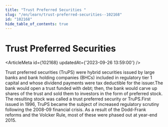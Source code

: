 ```yaml
---
title: "Trust Preferred Securities "
slug: "/en/learn/trust-preferred-securities--102168"
id: "102168"
hide_table_of_contents: true
---
```



# Trust Preferred Securities 

<ArticleMeta id={102168} updatedAt={'2023-09-26 13:59:00'} />
<div className='border-solid border-b border-t-0 my-4 border-[var(--ifm-color-gray-300)]' />

Trust preferred securities (TruPS) were hybrid securities issued by large banks and bank holding companies (BHCs) included in regulatory tier 1 capital and whose dividend payments were tax deductible for the issuer.The bank would open a trust funded with debt; then, the bank would carve up shares of the trust and sold them to investors in the form of preferred stock. The resulting stock was called a trust preferred security or TruPS.First issued in 1996, TruPS became the subject of increased regulatory scrutiny following the 2008-09 financial crisis. As a result of the Dodd-Frank reforms and the Volcker Rule, most of these were phased out at year-end 2015.
